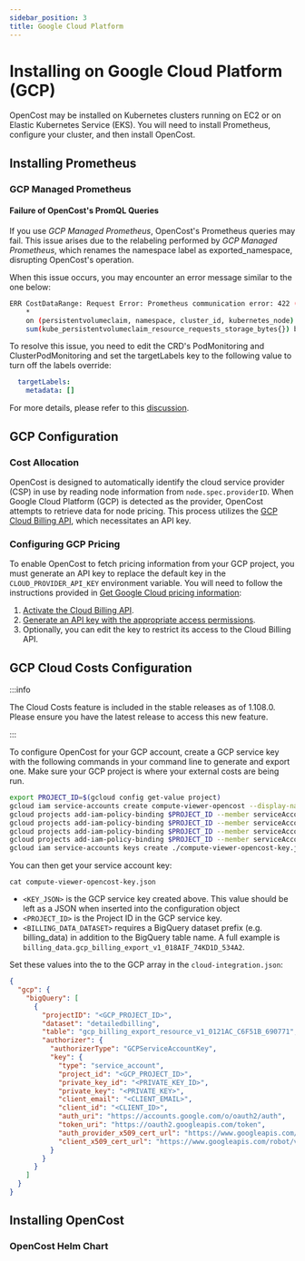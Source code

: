 ```yaml
---
sidebar_position: 3
title: Google Cloud Platform
---
```


# Installing on Google Cloud Platform (GCP)

OpenCost may be installed on Kubernetes clusters running on EC2 or on Elastic Kubernetes Service (EKS). You will need to install Prometheus, configure your cluster, and then install OpenCost.

<Installing/>

## Installing Prometheus

<InstallPrometheus/>

<CustomPrometheus/>

### GCP Managed Prometheus

#### Failure of OpenCost's PromQL Queries

If you use *GCP Managed Prometheus*, OpenCost's Prometheus queries may fail. This issue arises due to the relabeling performed by *GCP Managed Prometheus*, which renames the namespace label as exported_namespace, disrupting OpenCost's operation.

When this issue occurs, you may encounter an error message similar to the one below:

```bash
ERR CostDataRange: Request Error: Prometheus communication error: 422 (Unprocessable Entity) Headers: { Content-Type: [ application/json; charset=UTF-8 ], Server: [ ESF ], Vary: [ Origin, X-Origin, Referer ], X-Frame-Options: [ SAMEORIGIN ], Cache-Control: [ private ], X-Content-Type-Options: [ nosniff ], X-Xss-Protection: [ 0 ], Date: [ Thu, 28 Sep 2023 10:33:58 GMT ] }, Body: {"status":"error","errorType":"execution","error":"found duplicate series for the match group {namespace=\"redacted\", persistentvolumeclaim=\"redacted\"} on the left hand-side of the operation: [{namespace=\"redacted\", persistentvolumeclaim=\"redacted\", storageclass=\"standard\", volumename=\"redacted\"}, {namespace=\"redacted\", persistentvolumeclaim=\"redacted\", storageclass=\"standard\", volumename=\"redacted\"}];many-to-many matching not allowed: matching labels must be unique on one side"} Query: avg(avg(kube_persistentvolumeclaim_info{volumename != "", }) by (persistentvolumeclaim, storageclass, namespace, volumename, cluster_id, kubernetes_node)
	*
	on (persistentvolumeclaim, namespace, cluster_id, kubernetes_node) group_right(storageclass, volumename)
	sum(kube_persistentvolumeclaim_resource_requests_storage_bytes{}) by (persistentvolumeclaim, namespace, cluster_id, kubernetes_node, kubernetes_name)) by (persistentvolumeclaim, storageclass, namespace, cluster_id, volumename, kubernetes_node)
```

To resolve this issue, you need to edit the CRD's PodMonitoring and ClusterPodMonitoring and set the targetLabels key to the following value to turn off the labels override:

```yaml
  targetLabels:
    metadata: []
```

For more details, please refer to this [discussion](https://cloud-native.slack.com/archives/C03D56FPD4G/p1695898103041549).

## GCP Configuration

### Cost Allocation

OpenCost is designed to automatically identify the cloud service provider (CSP) in use by reading node information from `node.spec.providerID`. When Google Cloud Platform (GCP) is detected as the provider, OpenCost attempts to retrieve data for node pricing. This process utilizes the [GCP Cloud Billing API](https://cloud.google.com/billing/), which necessitates an API key.

### Configuring GCP Pricing

To enable OpenCost to fetch pricing information from your GCP project, you must generate an API key to replace the default key in the `CLOUD_PROVIDER_API_KEY` environment variable. You will need to follow the instructions provided in [Get Google Cloud pricing information](https://cloud.google.com/billing/v1/how-tos/catalog-api):

1. [Activate the Cloud Billing API](https://console.cloud.google.com/flows/enableapi?apiid=cloudbilling.googleapis.com).
2. [Generate an API key with the appropriate access permissions](https://cloud.google.com/docs/authentication/api-keys#create).
3. Optionally, you can edit the key to restrict its access to the Cloud Billing API.

## GCP Cloud Costs Configuration

:::info

The Cloud Costs feature is included in the stable releases as of 1.108.0. Please ensure you have the latest release to access this new feature.

:::

To configure OpenCost for your GCP account, create a GCP service key with the following commands in your command line to generate and export one. Make sure your GCP project is where your external costs are being run.

``` sh
export PROJECT_ID=$(gcloud config get-value project)
gcloud iam service-accounts create compute-viewer-opencost --display-name "Compute Read Only Account Created For Opencost" --format json
gcloud projects add-iam-policy-binding $PROJECT_ID --member serviceAccount:compute-viewer-opencost@$PROJECT_ID.iam.gserviceaccount.com --role roles/compute.viewer
gcloud projects add-iam-policy-binding $PROJECT_ID --member serviceAccount:compute-viewer-opencost@$PROJECT_ID.iam.gserviceaccount.com --role roles/bigquery.user
gcloud projects add-iam-policy-binding $PROJECT_ID --member serviceAccount:compute-viewer-opencost@$PROJECT_ID.iam.gserviceaccount.com --role roles/bigquery.dataViewer
gcloud projects add-iam-policy-binding $PROJECT_ID --member serviceAccount:compute-viewer-opencost@$PROJECT_ID.iam.gserviceaccount.com --role roles/bigquery.jobUser
gcloud iam service-accounts keys create ./compute-viewer-opencost-key.json --iam-account compute-viewer-opencost@$PROJECT_ID.iam.gserviceaccount.com
```

You can then get your service account key:
```
cat compute-viewer-opencost-key.json
```

* `<KEY_JSON>` is the GCP service key created above. This value should be left as a JSON when inserted into the configuration object
* `<PROJECT_ID>` is the Project ID in the GCP service key.
* `<BILLING_DATA_DATASET>` requires a BigQuery dataset prefix (e.g. billing_data) in addition to the BigQuery table name. A full example is `billing_data.gcp_billing_export_v1_018AIF_74KD1D_534A2`.

Set these values into the to the GCP array in the `cloud-integration.json`:

``` json
{
  "gcp": {
    "bigQuery": [
      {
        "projectID": "<GCP_PROJECT_ID>",
        "dataset": "detailedbilling",
        "table": "gcp_billing_export_resource_v1_0121AC_C6F51B_690771",
        "authorizer": {
          "authorizerType": "GCPServiceAccountKey",
          "key": {
            "type": "service_account",
            "project_id": "<GCP_PROJECT_ID>",
            "private_key_id": "<PRIVATE_KEY_ID>",
            "private_key": "<PRIVATE_KEY>",
            "client_email": "<CLIENT_EMAIL>",
            "client_id": "<CLIENT_ID>",
            "auth_uri": "https://accounts.google.com/o/oauth2/auth",
            "token_uri": "https://oauth2.googleapis.com/token",
            "auth_provider_x509_cert_url": "https://www.googleapis.com/oauth2/v1/certs",
            "client_x509_cert_url": "https://www.googleapis.com/robot/v1/metadata/x509/<CERT_NAME>"
          }
        }
      }
    ]
  }
}
```

<CloudCosts/>

## Installing OpenCost

### OpenCost Helm Chart
